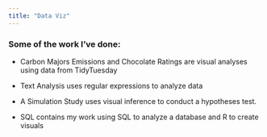 ```yaml
---
title: "Data Viz"
---
```


### Some of the work I've done: 

-   Carbon Majors Emissions and Chocolate Ratings are visual analyses using data from TidyTuesday

-   Text Analysis uses regular expressions to analyze data

-   A Simulation Study uses visual inference to conduct a hypotheses test.

-   SQL contains my work using SQL to analyze a database and R to create visuals
